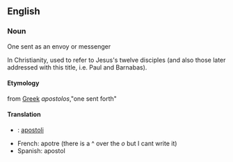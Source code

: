 ==English==
===Noun===
One sent as an envoy or messenger<p> In Christianity, used to refer to Jesus's twelve disciples (and also those later addressed with this title, i.e. Paul and Barnabas).
====Etymology====
from [[Greek]] ''apostolos'',"one sent forth"
====Translation====
*{{fi}}: [[apostoli]]
*French: apotre (there is a ^ over the ''o'' but I cant write it)
*Spanish: apostol